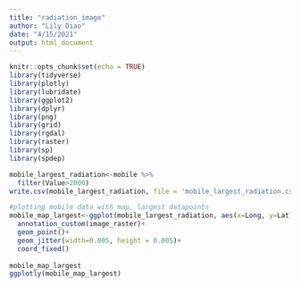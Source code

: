 ```yaml
---
title: "radiation_image"
author: "Lily Diao"
date: "4/15/2021"
output: html_document
---
```


```r
knitr::opts_chunk$set(echo = TRUE)
library(tidyverse)
library(plotly)
library(lubridate)
library(ggplot2)
library(dplyr)
library(png)
library(grid)
library(rgdal)
library(raster)
library(sp)
library(spdep)
```

```r
mobile_largest_radiation<-mobile %>% 
  filter(Value>2000)
write.csv(mobile_largest_radiation, file = 'mobile_largest_radiation.csv')
```

```r
#plotting mobile data with map, largest datapoints
mobile_map_largest<-ggplot(mobile_largest_radiation, aes(x=Long, y=Lat))+
  annotation_custom(image_raster)+
  geom_point()+
  geom_jitter(width=0.005, height = 0.005)+
  coord_fixed()
 
mobile_map_largest 
ggplotly(mobile_map_largest)

```

```r

```

